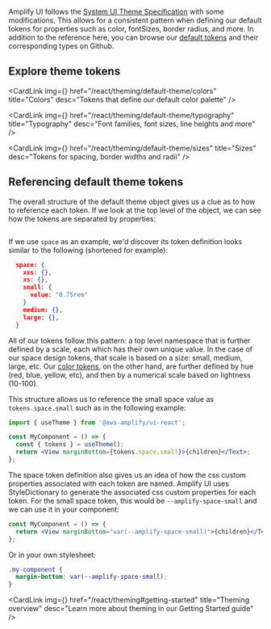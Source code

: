 
Amplify UI follows the [System UI Theme Specification](https://system-ui.com/theme/) with some modifications. This allows for a consistent pattern when defining our default tokens for properties such as color, fontSizes, border radius, and more. In addition to the reference here, you can browse our [default tokens](https://github.com/aws-amplify/amplify-ui/tree/main/packages/ui/src/theme/tokens) and their corresponding types on Github.

## Explore theme tokens

<Grid 
  templateColumns="repeat(auto-fill, minmax(18rem, 1fr))"
  gap="var(--amplify-space-small)"
  margin="var(--amplify-space-xl) 0">
  <CardLink 
    img={<ColorsIcon />}
    href="/react/theming/default-theme/colors" 
    title="Colors" 
    desc="Tokens that define our default color palette" />

  <CardLink 
    img={<TypographyIcon />}
    href="/react/theming/default-theme/typography" 
    title="Typography" 
    desc="Font families, font sizes, line heights and more" />

  <CardLink 
    img={<SizesIcon />}
    href="/react/theming/default-theme/sizes" 
    title="Sizes" 
    desc="Tokens for spacing, border widths and radii" />
</Grid>

## Referencing default theme tokens

The overall structure of the default theme object gives us a clue as to how to reference each token. If we look at the top level of the object, we can see how the tokens are separated by properties:

```typescript file=../../../../../../packages/ui/src/theme/tokens/index.ts#L25-L41

```

If we use `space` as an example, we'd discover its token definition looks similar to the following (shortened for example):

```json
  space: {
    xxs: {},
    xs: {},
    small: {
      value: "0.75rem"
    }
    medium: {},
    large: {},
  }
```

All of our tokens follow this pattern: a top level namespace that is further defined by a scale, each which has their own unique value. In the case of our space design tokens, that scale is based on a size: small, medium, large, etc. Our [color tokens](/react/theming/default-theme/colors#neutral), on the other hand, are further defined by hue (red, blue, yellow, etc), and then by a numerical scale based on lightness (10-100). 

This structure allows us to reference the small space value as `tokens.space.small` such as in the following example:

```jsx
import { useTheme } from '@aws-amplify/ui-react';

const MyComponent = () => {
  const { tokens } = useTheme();
  return <View marginBottom={tokens.space.small}>{children}</Text>;
};
```

The space token definition also gives us an idea of how the css custom properties associated with each token are named. Amplify UI uses StyleDictionary to generate the associated css custom properties for each token. For the small space token, this would be `--amplify-space-small` and we can use it in your component:

```jsx
const MyComponent = () => {
  return <View marginBottom="var(--amplify-space-small)">{children}</Text>;
};
```

Or in your own stylesheet:

```css
.my-component {
  margin-bottom: var(--amplify-space-small);
}
```

<CardLink 
  img={<MdOutlineAutoAwesome />}
  href="/react/theming#getting-started" 
  title="Theming overview" 
  desc="Learn more about theming in our Getting Started guide" />
